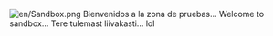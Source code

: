 {{es/Zona de pruebas}}
[[File:en/Sandbox.png|right]]
Bienvenidos a la zona de pruebas...
Welcome to sandbox...
Tere tulemast liivakasti...
{{emoticon|:D}} lol

<!-- ------------------- por favor sus ediciones tras esta línea --------------- -->
<!-- ------------------ (please make your Edit's after this line)--------------- -->
